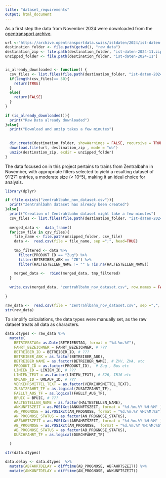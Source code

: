 ```yaml
---
title: "dataset_requirements"
output: html_document
---
```


As a first step the data from November 2024 were downloaded from the [opentransport archive](https://archive.opentransportdata.swiss/actual_data_archive.html).


```r
url <-"https://archive.opentransportdata.swiss/istdaten/2024/ist-daten-2024-11.zip"
destination_folder <- file.path(getwd(), "raw_data")
destination_zip <- file.path(destination_folder, "ist-daten-2024-11.zip")
unzipped_folder <- file.path(destination_folder, "ist-daten-2024-11")


is_already_downloaded <- function() {
  csv_files <- list.files(file.path(destination_folder, "ist-daten-2024-11"), pattern = "\\.csv$")
  if(length(csv_files)== 30){
    return(TRUE)
  }
  else{
    return(FALSE)
  }
}
  
if (is_already_downloaded()){
  print("Raw Data already downloaded")
}else{
  print("Download and unzip takes a few minutes")
  
  
  dir.create(destination_folder, showWarnings = FALSE, recursive = TRUE) 
  download.file(url, destination_zip , mode = "wb")
  unzip(destination_zip, exdir = unzipped_folder)
}


```
The data focused on in this project pertains to trains from Zentralbahn in November, with appropriate filters selected to yield a resulting dataset of 91'271 entries, a moderate size (< 10^5), making it an ideal choice for analysis.

```r
library(dplyr)

if (file.exists("zentrahlbahn_nov_dataset.csv")){
  print("Zentrahlbahn dataset has already been created")
}else{
  print("Creation of Zentrahlbahn dataset might take a few minutes")
  csv_files <- list.files(file.path(destination_folder, "ist-daten-2024-11"), pattern = "\\.csv$")
  
  merged_data <-  data_frame()
  for(csv_file in csv_files){
    file_name <- file.path(unzipped_folder, csv_file)
    data <-  read.csv(file = file_name, sep =";", head=TRUE)
    
    tmp_filtered <- data %>% 
      filter(PRODUKT_ID == "Zug") %>% 
      filter(BETREIBER_ABK == "ZB") %>% 
      filter(HALTESTELLEN_NAME != "" & !is.na(HALTESTELLEN_NAME)) 
    
    merged_data <-  rbind(merged_data, tmp_filtered)
  } 
  
  write.csv(merged_data, "zentrahlbahn_nov_dataset.csv", row.names = FALSE)
  
}

```

```r
raw_data <-  read.csv(file = "zentrahlbahn_nov_dataset.csv", sep =",", head=TRUE )
str(raw_data)
```
To simplify calculations, the data types were manually set, as the raw dataset treats all data as characters.

```r
data.dtypes <- raw_data %>%
  mutate(
    BETRIEBSTAG= as.Date(BETRIEBSTAG, format = "%d.%m.%Y"),
    FAHRT_BEZEICHNER = FAHRT_BEZEICHNER, # ???
    BETREIBER_ID = BETREIBER_ID, # ???
    BETREIBER_ABK = as.factor(BETREIBER_ABK), 
    BETREIBER_NAME = as.factor(BETREIBER_NAME), # ZVV, ZVA, etc
    PRODUKT_ID = as.factor(PRODUKT_ID),  # Zug , Bus etc
    LINIEN_ID = LINIEN_ID, # ???
    LINIEN_TEXT = as.factor(LINIEN_TEXT), # S26, IR16 etc
    UMLAUF_ID = UMLAUF_ID, # ???
    VERKEHRSMITTEL_TEXT = as.factor(VERKEHRSMITTEL_TEXT),
    ZUSATZFAHRT_TF = as.logical(ZUSATZFAHRT_TF), 
    FAELLT_AUS_TF = as.logical(FAELLT_AUS_TF),
    BPUIC = BPUIC, # ???
    HALTESTELLEN_NAME = as.factor(HALTESTELLEN_NAME),
    ANKUNFTSZEIT = as.POSIXct(ANKUNFTSZEIT, format = "%d.%m.%Y %H:%M" ),
    AN_PROGNOSE = as.POSIXct(AN_PROGNOSE, format = "%d.%m.%Y %H:%M:%S"),
    AN_PROGNOSE_STATUS = as.factor(AN_PROGNOSE_STATUS),
    ABFAHRTSZEIT = as.POSIXct(ABFAHRTSZEIT, format = "%d.%m.%Y %H:%M" ),
    AB_PROGNOSE = as.POSIXct(AN_PROGNOSE,  format = "%d.%m.%Y %H:%M:%S"),
    AB_PROGNOSE_STATUS = as.factor(AB_PROGNOSE_STATUS), 
    DURCHFAHRT_TF = as.logical(DURCHFAHRT_TF)
    
  )

str(data.dtypes)
```


```r
data.delay <- data.dtypes  %>% 
  mutate(ABFAHRTDELAY = difftime(AB_PROGNOSE, ABFAHRTSZEIT)) %>% 
  mutate(ANKUNFTDELAY = difftime(AN_PROGNOSE, ANKUNFTSZEIT))

```




